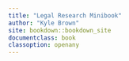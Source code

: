 ```yaml
---
title: "Legal Research Minibook"
author: "Kyle Brown"
site: bookdown::bookdown_site
documentclass: book
classoption: openany
---
```


